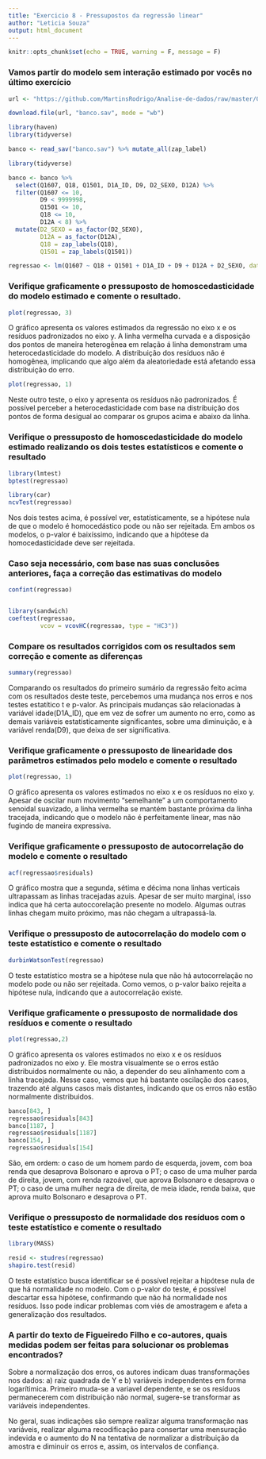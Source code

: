 ```yaml
---
title: "Exercicio 8 - Pressupostos da regressão linear"
author: "Leticia Souza"
output: html_document
---
```


```r
knitr::opts_chunk$set(echo = TRUE, warning = F, message = F)
```

### Vamos partir do modelo sem interação estimado por vocês no último exercício

```r
url <- "https://github.com/MartinsRodrigo/Analise-de-dados/raw/master/04622.sav"

download.file(url, "banco.sav", mode = "wb")

library(haven)
library(tidyverse)

banco <- read_sav("banco.sav") %>% mutate_all(zap_label)

library(tidyverse)

banco <- banco %>% 
  select(Q1607, Q18, Q1501, D1A_ID, D9, D2_SEXO, D12A) %>%
  filter(Q1607 <= 10,
         D9 < 9999998,
         Q1501 <= 10,
         Q18 <= 10,
         D12A < 8) %>%
  mutate(D2_SEXO = as_factor(D2_SEXO),
         D12A = as_factor(D12A),
         Q18 = zap_labels(Q18),
         Q1501 = zap_labels(Q1501))

regressao <- lm(Q1607 ~ Q18 + Q1501 + D1A_ID + D9 + D12A + D2_SEXO, data = banco)

```


### Verifique graficamente o pressuposto de homoscedasticidade do modelo estimado e comente o resultado.

```r
plot(regressao, 3)
```

O gráfico apresenta os valores estimados da regressão no eixo x e os resíduos padronizados no eixo y. A linha vermelha curvada e a disposição dos pontos de maneira heterogênea em relação á linha demonstram uma heterocedasticidade do modelo. A distribuição dos resíduos não é homogênea, implicando que algo além da aleatoriedade está afetando essa distribuição do erro.

```r
plot(regressao, 1)
```

Neste outro teste, o eixo y apresenta os resíduos não padronizados. É possível perceber a heterocedasticidade com base na distribuição dos pontos de forma desigual ao comparar os grupos acima e abaixo da linha.

### Verifique o pressuposto de homoscedasticidade do modelo estimado realizando os dois testes estatísticos e comente o resultado

```r
library(lmtest)
bptest(regressao)

library(car)
ncvTest(regressao)
```

Nos dois testes acima, é possível ver, estatísticamente, se a hipótese nula de que o modelo é homocedástico pode ou não ser rejeitada. Em ambos os modelos, o p-valor é baixíssimo, indicando que a hipótese da homocedasticidade deve ser rejeitada.


### Caso seja necessário, com base nas suas conclusões anteriores, faça a correção das estimativas do modelo

```r
confint(regressao)


library(sandwich)
coeftest(regressao,
         vcov = vcovHC(regressao, type = "HC3"))
```
         
### Compare os resultados corrigidos com os resultados sem correção e comente as diferenças
```r
summary(regressao)
```

Comparando os resultados do primeiro sumário da regressão feito acima com os resultados deste teste, percebemos uma mudança nos erros e nos testes estatítico t e p-valor. As principais mudanças são relacionadas à variável idade(D1A_ID), que em vez de sofrer um aumento no erro, como as demais variáveis estatisticamente significantes, sobre uma diminuição, e à variável renda(D9), que deixa de ser significativa.


### Verifique graficamente o pressuposto de linearidade dos parâmetros estimados pelo modelo e comente o resultado

```r
plot(regressao, 1)
```

O gráfico apresenta os valores estimados no eixo x e os resíduos no eixo y. Apesar de oscilar num movimento "semelhante" a um comportamento senoidal suavizado, a linha vermelha se mantém bastante próxima da linha tracejada, indicando que o modelo não é perfeitamente linear, mas não fugindo de maneira expressiva.

### Verifique graficamente o pressuposto de autocorrelação do modelo e comente o resultado

```r
acf(regressao$residuals)
```

O gráfico mostra que a segunda, sétima e décima nona linhas verticais ultrapassam as linhas tracejadas azuis. Apesar de ser muito marginal, isso indica que há certa autoccorelação presente no modelo. Algumas outras linhas chegam muito próximo, mas não chegam a ultrapassá-la.

### Verifique o pressuposto de autocorrelação do modelo com o teste estatístico e comente o resultado

```r
durbinWatsonTest(regressao)
```

O teste estatístico mostra se a hipótese nula que não há autocorrelação no modelo pode ou não ser rejeitada. Como vemos, o p-valor baixo rejeita a hipótese nula, indicando que a autocorrelação existe.

### Verifique graficamente o pressuposto de normalidade dos resíduos e comente o resultado

```r
plot(regressao,2)
```

O gráfico apresenta os valores estimados no eixo x e os resíduos padronizados no eixo y. Ele mostra visualmente se o erros estão distribuidos normalmente ou não, a depender do seu alinhamento com a linha tracejada. Nesse caso, vemos que há bastante oscilação dos casos, trazendo até alguns casos mais distantes, indicando que os erros não estão normalmente distribuidos.

```r
banco[843, ]
regressao$residuals[843]
banco[1187, ]
regressao$residuals[1187]
banco[154, ]
regressao$residuals[154]
```

São, em ordem:
o caso de um homem pardo de esquerda, jovem, com boa renda que desaprova Bolsonaro e aprova o PT;
o caso de uma mulher parda de direita, jovem, com renda razoável, que aprova Bolsonaro e desaprova o PT;
o caso de uma mulher negra de direita, de meia idade, renda baixa, que aprova muito Bolsonaro e desaprova o PT.

### Verifique o pressuposto de normalidade dos resíduos com o teste estatístico e comente o resultado

```r
library(MASS)

resid <- studres(regressao)
shapiro.test(resid)
```

O teste estatístico busca identificar se é possível rejeitar a hipótese nula de que há normalidade no modelo. Com o p-valor do teste, é possível descartar essa hipótese, confirmando que não há normalidade nos resíduos. Isso pode indicar problemas com viés de amostragem e afeta a generalização dos resultados.

### A partir do texto de Figueiredo Filho e co-autores, quais medidas podem ser feitas para solucionar os problemas encontrados?

Sobre a normalização dos erros, os autores indicam duas transformações nos dados: a) raiz quadrada de Y e b) variáveis independentes em forma logarítimica. Primeiro muda-se a variavel dependente, e se os resíduos permanecerem com distribuição não normal, sugere-se transformar as variáveis independentes.

No geral, suas indicações são sempre realizar alguma transformação nas variáveis, realizar alguma recodificação para consertar uma mensuração indevida e o aumento do N na tentativa de normalizar a distribuição da amostra e diminuir os erros e, assim, os intervalos de confiança.
